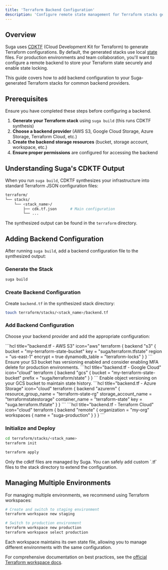 ```yaml
---
title: 'Terraform Backend Configuration'
description: 'Configure remote state management for Terraform stacks generated with Suga'
---
```


## Overview

Suga uses [CDKTF](https://developer.hashicorp.com/terraform/cdktf) (Cloud Development Kit for Terraform) to generate Terraform configurations. By default, the generated stacks use local [state](https://developer.hashicorp.com/terraform/language/state) files. For production environments and team collaboration, you'll want to configure a remote backend to store your Terraform state securely and enable state locking.

This guide covers how to add backend configuration to your Suga-generated Terraform stacks for common backend providers.

## Prerequisites

<Info>
  Ensure you have completed these steps before configuring a backend.
</Info>

1. **Generate your Terraform stack** using `suga build` (this runs CDKTF synthesis)
2. **Choose a backend provider** (AWS S3, Google Cloud Storage, Azure Storage, Terraform Cloud, etc.)
3. **Create the backend storage resources** (bucket, storage account, workspace, etc.)
4. **Ensure proper permissions** are configured for accessing the backend

## Understanding Suga's CDKTF Output

When you run `suga build`, CDKTF synthesizes your infrastructure into standard Terraform JSON configuration files:

```bash title="Generated Directory Structure" icon="folder-tree"
terraform/
└── stacks/
    └── <stack_name>/
        ├── cdk.tf.json      # Main configuration
        └── ...
```

The synthesized output can be found in the `terraform` directory.

## Adding Backend Configuration

After running `suga build`, add a backend configuration file to the synthesized output:

### Generate the Stack

```bash title="Generate Terraform Stack" icon="hammer"
suga build
```

### Create Backend Configuration

Create `backend.tf` in the synthesized stack directory:

```bash title="Create Backend File" icon="file-plus"
touch terraform/stacks/<stack_name>/backend.tf
```

### Add Backend Configuration

Choose your backend provider and add the appropriate configuration:

<Tabs>
<Tab title="AWS S3">
  ```hcl title="backend.tf - AWS S3" icon="aws"
  terraform {
    backend "s3" {
      bucket         = "my-terraform-state-bucket"
      key            = "suga/terraform.tfstate"
      region         = "us-east-1"
      encrypt        = true
      dynamodb_table = "terraform-locks"
    }
  }
  ```

  <Warning>
    Ensure your S3 bucket has versioning enabled and consider enabling MFA delete for production environments.
  </Warning>
</Tab>

<Tab title="Google Cloud Storage">
  ```hcl title="backend.tf - Google Cloud" icon="cloud"
  terraform {
    backend "gcs" {
      bucket = "my-terraform-state-bucket"
      prefix = "suga/terraform/state"
    }
  }
  ```

  <Tip>
    Enable object versioning on your GCS bucket to maintain state history.
  </Tip>
</Tab>

<Tab title="Azure Storage">
  ```hcl title="backend.tf - Azure Storage" icon="cloud"
  terraform {
    backend "azurerm" {
      resource_group_name  = "terraform-state-rg"
      storage_account_name = "terraformstatestorage"
      container_name       = "terraform-state"
      key                  = "suga.terraform.tfstate"
    }
  }
  ```
</Tab>

<Tab title="Terraform Cloud">
  ```hcl title="backend.tf - Terraform Cloud" icon="cloud"
  terraform {
    backend "remote" {
      organization = "my-org"
      workspaces {
        name = "suga-production"
      }
    }
  }
  ```
</Tab>
</Tabs>

### Initialize and Deploy

```bash title="Initialize Terraform" icon="terminal"
cd terraform/stacks/<stack_name>
terraform init
```

```bash title="Deploy Infrastructure" icon="rocket"
terraform apply
```

<Info>
  Only the cdktf files are managed by Suga. You can safely add custom `.tf` files to the stack directory to extend the configuration.
</Info>

## Managing Multiple Environments

For managing multiple environments, we recommend using Terraform workspaces:

```bash title="Create and Switch Workspaces" icon="git-branch"
# Create and switch to staging environment
terraform workspace new staging

# Switch to production environment
terraform workspace new production
terraform workspace select production
```

<Tip>
  Each workspace maintains its own state file, allowing you to manage different environments with the same configuration.
</Tip>

For comprehensive documentation on best practices, see the [official Terraform workspace docs](https://developer.hashicorp.com/terraform/language/state/workspaces).